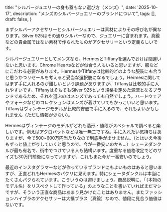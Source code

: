   title: "シルバージュエリーの身も蓋もない選び方（メンズ）",
  date: '2025-10-17',
  description: "メンズのシルバージュエリーのブランドについて",
  tags: [],
  draft: false,
}

まずシルバーアクセサリーとシルバージュエリーは素材によりその呼び名が異なります。Silver 925はその通りシルバーなので、ジュエリーに含まれます。真鍮などの貴金属ではない素材で作られたものがアクセサリーという定義らしいです。

シルバージュエリーとしてメンズなら、HermesとTiffanyを選んでおけば間違いないと思います。Chrome Heartsなどが似合う人もいると思いますが、服などにこだわる必要があります。HermesやTiffanyは比較的どのような服装にも合うと思うかつリセールを考えると妥当な選択肢になるでしょう。Hermesに関してはまず手に入れるのが難しいという課題がありますが、Tiffanyは比較的手に入れやすいです。TiffanyはそもそもSilver 925という規格を定めた源流となるブランドであるため、それを選ぶのはメンズであっても自然でしょう。ハードウェアやフォージなどのコレクションはメンズが着けていてもかっこいいと思います。Tiffanyはヴィンテージモデルが比較的安価で手に入るので、それもよいかもしれません（ただし情報が少ない）。

Hermesはヴィンテージのモデルがどれも造形・値段がスペシャルで調べると楽しいです。例えばアクロバットなどは唯一無二ですね。手に入れたい気持ちはありますが、今で500~600万円当たりなので到底手が出せません。（とはいえ今後もずっと値上がりしていくと思うので、今が一番安いのかも…）シェーヌダンクルが最も有名で、街中でつけている人も結構います。度重なる価格改定でどのサイズも30万円前後になっていますが、これもまた今が一番安いのでしょう。

最近のインスタグラマーなどが作っているブランドにもよいものはあると思いますが、正直どれもHermesのパクリに見えます。特にシェーヌダンクルは本当にたくさんパクられています。こういうのは避けましょう。商品説明に、「（本物のモデル名）をリスペクトして作っている」のようなことを書いていればまだマシですが、そういう正直な商品はあまり見かけたことはありません。またファッションハイブラのアクセサリーは大抵ブラス（真鍮）なので、値段に見合う価値はないです。
